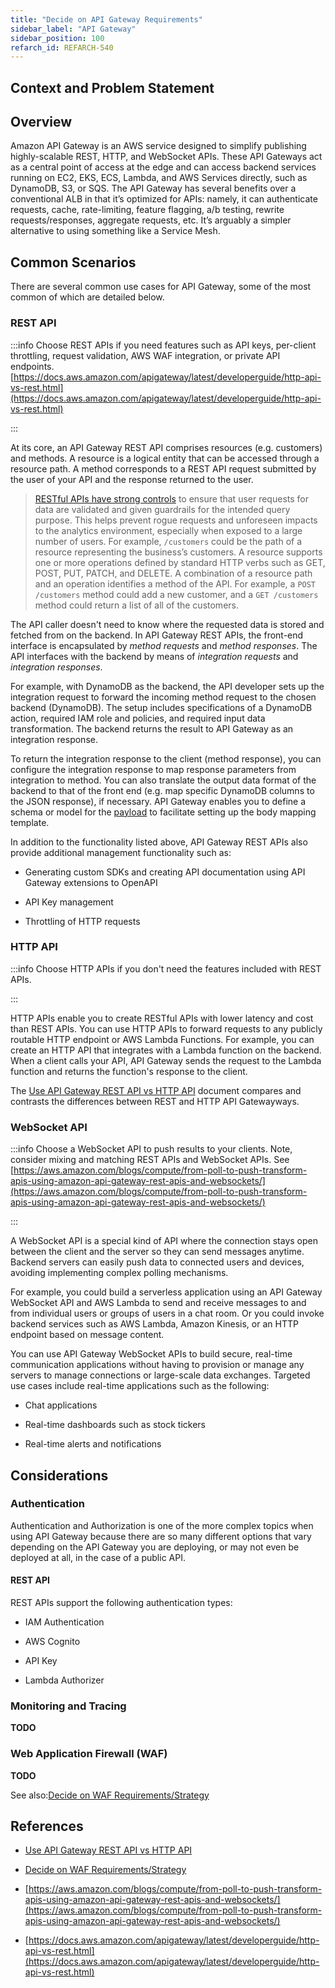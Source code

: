 ```yaml
---
title: "Decide on API Gateway Requirements"
sidebar_label: "API Gateway"
sidebar_position: 100
refarch_id: REFARCH-540
---
```


## Context and Problem Statement

## Overview

Amazon API Gateway is an AWS service designed to simplify publishing highly-scalable REST, HTTP, and WebSocket APIs. These API Gateways act as a central point of access at the edge and can access backend services running on EC2, EKS, ECS, Lambda, and AWS Services directly, such as DynamoDB, S3, or SQS. The API Gateway has several benefits over a conventional ALB in that it’s optimized for APIs: namely, it can authenticate requests, cache, rate-limiting, feature flagging, a/b testing, rewrite requests/responses, aggregate requests, etc. It’s arguably a simpler alternative to using something like a Service Mesh.

## Common Scenarios
There are several common use cases for API Gateway, some of the most common of which are detailed below.

### REST API

:::info
Choose REST APIs if you need features such as API keys, per-client throttling, request validation, AWS WAF integration, or private API endpoints.
[https://docs.aws.amazon.com/apigateway/latest/developerguide/http-api-vs-rest.html](https://docs.aws.amazon.com/apigateway/latest/developerguide/http-api-vs-rest.html)

:::

At its core, an API Gateway REST API comprises resources (e.g. customers) and methods. A resource is a logical entity that can be accessed through a resource path. A method corresponds to a REST API request submitted by the user of your API and the response returned to the user.

> [RESTful APIs have strong controls](https://aws.amazon.com/blogs/compute/from-poll-to-push-transform-apis-using-amazon-api-gateway-rest-apis-and-websockets/#:~:text=RESTful%20APIs%20have%20strong%20controls%20to%20ensure%20that%20user%20requests%20for%20data%20are%20validated%20and%20given%20guardrails%20for%20the%20intended%20query%20purpose.%20This%20helps%20prevent%20rogue%20requests%20and%20unforeseen%20impacts%20to%20the%20analytics%20environment%2C%20especially%20when%20exposed%20to%20a%20large%20number%20of%20users.) to ensure that user requests for data are validated and given guardrails for the intended query purpose. This helps prevent rogue requests and unforeseen impacts to the analytics environment, especially when exposed to a large number of users.
For example, `/customers` could be the path of a resource representing the business’s customers. A resource supports one or more operations defined by standard HTTP verbs such as GET, POST, PUT, PATCH, and DELETE. A combination of a resource path and an operation identifies a method of the API. For example, a `POST /customers` method could add a new customer, and a `GET /customers` method could return a list of all of the customers.

The API caller doesn't need to know where the requested data is stored and fetched from on the backend. In API Gateway REST APIs, the front-end interface is encapsulated by _method requests_ and _method responses_. The API interfaces with the backend by means of _integration requests_ and _integration responses_.

For example, with DynamoDB as the backend, the API developer sets up the integration request to forward the incoming method request to the chosen backend (DynamoDB). The setup includes specifications of a DynamoDB action, required IAM role and policies, and required input data transformation. The backend returns the result to API Gateway as an integration response.

To return the integration response to the client (method response), you can configure the integration response to map response parameters from integration to method. You can also translate the output data format of the backend to that of the front end (e.g. map specific DynamoDB columns to the JSON response), if necessary. API Gateway enables you to define a schema or model for the [payload](https://en.wikipedia.org/wiki/Payload_(computing)) to facilitate setting up the body mapping template.

In addition to the functionality listed above, API Gateway REST APIs also provide additional management functionality such as:

- Generating custom SDKs and creating API documentation using API Gateway extensions to OpenAPI

- API Key management

- Throttling of HTTP requests

### HTTP API

:::info
Choose HTTP APIs if you don't need the features included with REST APIs.

:::

HTTP APIs enable you to create RESTful APIs with lower latency and cost than REST APIs. You can use HTTP APIs to forward requests to any publicly routable HTTP endpoint or AWS Lambda Functions. For example, you can create an HTTP API that integrates with a Lambda function on the backend. When a client calls your API, API Gateway sends the request to the Lambda function and returns the function's response to the client.

The [Use API Gateway REST API vs HTTP API](/reference/adrs/adopted/use-api-gateway-rest-api-vs-http-api) document compares and contrasts the differences between REST and HTTP API Gatewayways.

### WebSocket API

:::info
 Choose a WebSocket API to push results to your clients. Note, consider mixing and matching REST APIs and WebSocket APIs. See [https://aws.amazon.com/blogs/compute/from-poll-to-push-transform-apis-using-amazon-api-gateway-rest-apis-and-websockets/](https://aws.amazon.com/blogs/compute/from-poll-to-push-transform-apis-using-amazon-api-gateway-rest-apis-and-websockets/)

:::

A WebSocket API is a special kind of API where the connection stays open between the client and the server so they can send messages anytime. Backend servers can easily push data to connected users and devices, avoiding implementing complex polling mechanisms.

For example, you could build a serverless application using an API Gateway WebSocket API and AWS Lambda to send and receive messages to and from individual users or groups of users in a chat room. Or you could invoke backend services such as AWS Lambda, Amazon Kinesis, or an HTTP endpoint based on message content.

You can use API Gateway WebSocket APIs to build secure, real-time communication applications without having to provision or manage any servers to manage connections or large-scale data exchanges. Targeted use cases include real-time applications such as the following:

- Chat applications

- Real-time dashboards such as stock tickers

- Real-time alerts and notifications

## Considerations

### Authentication

Authentication and Authorization is one of the more complex topics when using API Gateway because there are so many different options that vary depending on the API Gateway you are deploying, or may not even be deployed at all, in the case of a public API.

#### REST API

REST APIs support the following authentication types:

- IAM Authentication

- AWS Cognito

- API Key

- Lambda Authorizer

### Monitoring and Tracing

**TODO**

### Web Application Firewall (WAF)

**TODO**

See also:[Decide on WAF Requirements/Strategy](/layers/security-and-compliance/design-decisions/decide-on-waf-requirements-strategy)

## References

- [Use API Gateway REST API vs HTTP API](/reference/adrs/adopted/use-api-gateway-rest-api-vs-http-api)

- [Decide on WAF Requirements/Strategy](/layers/security-and-compliance/design-decisions/decide-on-waf-requirements-strategy)

- [https://aws.amazon.com/blogs/compute/from-poll-to-push-transform-apis-using-amazon-api-gateway-rest-apis-and-websockets/](https://aws.amazon.com/blogs/compute/from-poll-to-push-transform-apis-using-amazon-api-gateway-rest-apis-and-websockets/)

- [https://docs.aws.amazon.com/apigateway/latest/developerguide/http-api-vs-rest.html](https://docs.aws.amazon.com/apigateway/latest/developerguide/http-api-vs-rest.html)



